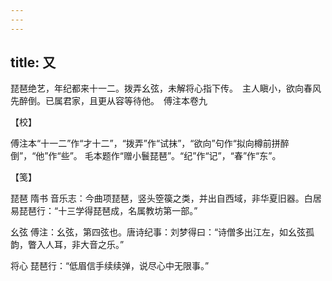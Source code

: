 ```yaml
---
---
---
```

title: 又
---







琵琶绝艺，年纪都来十一二。拨弄幺弦，未解将心指下传。　主人瞋小，欲向春风先醉倒。已属君家，且更从容等待他。　傅注本卷九





【校】


傅注本“十一二”作“才十二”，“拨弄”作“试抹”，“欲向”句作“拟向樽前拼醉倒”，“他”作“些”。 毛本题作“赠小鬟琵琶”。“纪”作“记”，“春”作“东”。





【笺】


琵琶 隋书 音乐志：今曲项琵琶，竖头箜篌之类，并出自西域，非华夏旧器。白居易琵琶行：“十三学得琵琶成，名属教坊第一部。”

幺弦 傅注：幺弦，第四弦也。唐诗纪事：刘梦得曰：“诗僧多出江左，如幺弦孤韵，瞥入人耳，非大音之乐。”

将心 琵琶行：“低眉信手续续弹，说尽心中无限事。”